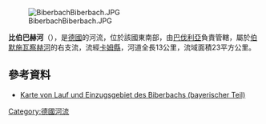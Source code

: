 {{Coord|49.38412|N|12.64016|E|display=title}}
[[Image:BiberbachBiberbach.JPG|right]]

'''比伯巴赫河'''（{{lang-de|Biberbach}}），是[[德國|德國]]的河流，位於該國東南部，由[[巴伐利亞|巴伐利亞]]負責管轄，屬於[[伯默施瓦察赫河|伯默施瓦察赫河]]的右支流，流經[[卡姆縣|卡姆縣]]，河道全長13公里，流域面積23平方公里。

==參考資料==
* [https://geoportal.bayern.de/bayernatlas/index.html?bgLayer=tk&zoom=8&lang=de&topic=ba&layers=e528a2a8-44e7-46e9-9069-1a8295b113b5&layers_visibility=false&catalogNodes=122&E=4545639.58&N=5476441.50 Karte von Lauf und Einzugsgebiet des Biberbachs (bayerischer Teil)] {{Wayback|url=https://geoportal.bayern.de/bayernatlas/index.html?bgLayer=tk&zoom=8&lang=de&topic=ba&layers=e528a2a8-44e7-46e9-9069-1a8295b113b5&layers_visibility=false&catalogNodes=122&E=4545639.58&N=5476441.50 |date=20180909185047 }}

{{Germany-geo-stub}}
[[Category:德國河流|Category:德國河流]]